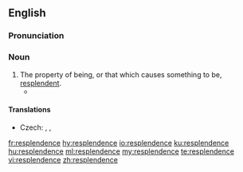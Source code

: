 ==English==
{{was wotd|2015|August|24}}

===Pronunciation===
{{IPA|/rɪˈsplɛn.dəns/|lang=en}}

===Noun===
{{en-noun|~}}

# The property of being, or that which causes something to be, [[resplendent]].
#* {{quote-book|author=Milton|title=Paradise Lost|year=1667|passage=Son! thou in whom my glory I behold / In full '''resplendence''', heir of all my might.}}

====Translations====
{{trans-top|property of being replendent}}
* Czech: {{t|cs|zář}}, {{t|cs|třpyt}}, {{t|cs|jas}}
{{trans-mid}}
{{trans-bottom}}

[[fr:resplendence]]
[[hy:resplendence]]
[[io:resplendence]]
[[ku:resplendence]]
[[hu:resplendence]]
[[ml:resplendence]]
[[my:resplendence]]
[[te:resplendence]]
[[vi:resplendence]]
[[zh:resplendence]]